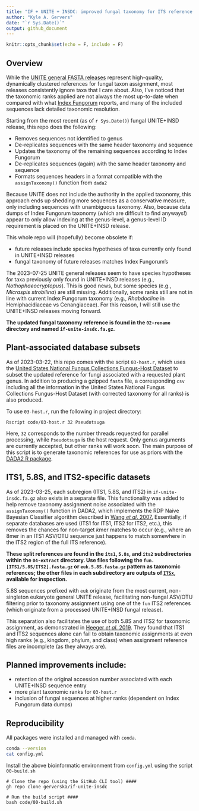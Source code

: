 ```yaml
---
title: "IF + UNITE + INSDC: improved fungal taxonomy for ITS reference sequences"
author: "Kyle A. Gervers"
date: "`r Sys.Date()`"
output: github_document
---
```


```r
knitr::opts_chunk$set(echo = F, include = F)
```

## Overview

While the [UNITE general FASTA releases](https://unite.ut.ee/repository.php) represent high-quality, dynamically clustered references for fungal taxon assignment, most releases consistently ignore taxa that I care about. Also, I’ve noticed that the taxonomic ranks applied are not always the most up-to-date when compared with what [Index Fungorum](http://www.indexfungorum.org/) reports, and many of the included sequences lack detailed taxonomic resolution.

Starting from the most recent (as of `r Sys.Date()`) fungal UNITE+INSD release, this repo does the following: 

- Removes sequences not identified to genus
- De-replicates sequences with the same header taxonomy and sequence
- Updates the taxonomy of the remaining sequences according to Index Fungorum
- De-replicates sequences (again) with the same header taxonomy and sequence
- Formats sequences headers in a format compatible with the `assignTaxonomy()` function from `dada2`

Because UNITE does not include the authority in the applied taxonomy, this approach ends up shedding more sequences as a conservative measure, only including sequences with unambiguous taxonomy. Also, because data dumps of Index Fungorum taxonomy (which are difficult to find anyways!) appear to only allow indexing at the genus-level, a genus-level ID requirement is placed on the UNITE+INSD release.

This whole repo will (hopefully) become obsolete if:

- future releases include species hypotheses of taxa currently only found in UNITE+INSD releases
- fungal taxonomy of future releases matches Index Fungorum's

The 2023-07-25 UNITE general releases seem to have species hypotheses for taxa previously only found in UNITE+INSD releases (e.g., *Nothophaeocryptopus*). This is good news, but some species (e.g., *Micraspis strobilina*) are still missing. Additionally, some ranks still are not in line with current Index Fungorum taxonomy (e.g., *Rhabdocline* in Hemiphacidiaceae vs Cenangiaceae). For this reason, I will still use the UNITE+INSD releases moving forward.

**The updated fungal taxonomy reference is found in the `02-rename` directory and named `if-unite-insdc.fa.gz`.**

## Plant-associated database subsets
As of 2023-03-22, this repo comes with the script `03-host.r`, which uses the [United States National Fungus Collections Fungus-Host Dataset](https://doi.org/10.15482/USDA.ADC/1524414) to subset the updated reference for fungi associated with a requested plant genus. In addition to producing a gzipped `fasta` file, a corresponding `csv` including all the information in the United States National Fungus Collections Fungus-Host Dataset (with corrected taxonomy for all ranks) is also produced.

To use `03-host.r`, run the following in project directory:
```
Rscript code/03-host.r 32 Pseudotsuga
```
Here, `32` corresponds to the number threads requested for parallel processing, while `Pseudotsuga` is the host request. Only genus arguments are currently accepted, but other ranks will work soon. The main purpose of this script is to generate taxonomic references for use as priors with the [DADA2 R package](https://github.com/benjjneb/dada2).

## ITS1, 5.8S, and ITS2-specific datasets
As of 2023-03-25, each subregion (ITS1, 5.8S, and ITS2) in `if-unite-insdc.fa.gz` also exists in a separate file. This functionality was added to help remove taxonomy assignment noise associated with the `assignTaxonomy()` function in DADA2, which implements the RDP Naive Bayesian Classifier algorithm described in [Wang *et al*. 2007.](https://doi.org/10.1128/aem.00062-07) Essentially, if separate databases are used (ITS1 for ITS1, ITS2 for ITS2, etc.), this removes the chances for non-target *k*mer matches to occur (e.g., where an 8mer in an ITS1 ASV/OTU sequence just happens to match somewhere in the ITS2 region of the full ITS reference).

**These split references are found in the `its1`, `5.8s`, and `its2` subdirectories within the `04-extract` directory. Use files following the `fun.[ITS1/5.8S/ITS2].fasta.gz` or `euk.5.8S.fasta.gz` pattern as taxonomic references; the other files in each subdirectory are outputs of [`ITSx`](https://microbiology.se/software/itsx/), available for inspection.**

5.8S sequences prefixed with `euk` originate from the most current, non-singleton eukaryote general UNITE release, facilitating non-fungal ASV/OTU filtering prior to taxonomy assignment using one of the `fun` ITS2 references (which originate from a processed UNITE+INSD fungal release).

This separation also facilitates the use of both 5.8S and ITS2 for taxonomic assignment, as demonstrated in [Heeger *et al*. 2019](https://doi.org/10.1111/2041-210X.13266). They found that ITS1 and ITS2 sequences alone can fail to obtain taxonomic assignments at even high ranks (e.g., kingdom, phylum, and class) when assignment reference files are incomplete (as they always are).

## Planned improvements include:

- retention of the original accession number associated with each UNITE+INSD sequence entry
- more plant taxonomic ranks for `03-host.r`
- inclusion of fungal sequences at higher ranks (dependent on Index Fungorum data dumps)

## Reproducibility

All packages were installed and managed with `conda`.
```bash

conda --version
cat config.yml

```

Install the above bioinformatic environment from `config.yml` using the script `00-build.sh`
```
# Clone the repo (using the GitHub CLI tool) ####
gh repo clone gerverska/if-unite-insdc

# Run the build script ####
bash code/00-build.sh
```